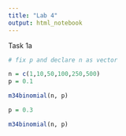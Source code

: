 ```yaml
---
title: "Lab 4"
output: html_notebook
---
```


Task 1a

```r
# fix p and declare n as vector

n = c(1,10,50,100,250,500)
p = 0.1

m34binomial(n, p)
```

```r
p = 0.3

m34binomial(n, p)
```
